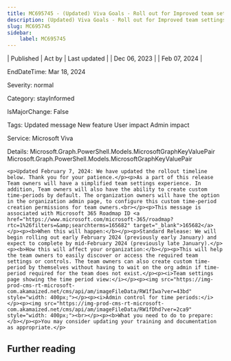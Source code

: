 ```yaml
---
title: MC695745 - (Updated) Viva Goals - Roll out for Improved team settings experience
description: (Updated) Viva Goals - Roll out for Improved team settings experience
slug: MC695745
sidebar:
    label: MC695745
---
```



| Published | Act by | Last updated |
| Dec 06, 2023 |  | Feb 07, 2024 |

EndDateTime: Mar 18, 2024

Severity: normal

Category: stayInformed

IsMajorChange: False

Tags: Updated message New feature User impact Admin impact

Service: Microsoft Viva

Details: Microsoft.Graph.PowerShell.Models.MicrosoftGraphKeyValuePair Microsoft.Graph.PowerShell.Models.MicrosoftGraphKeyValuePair

```
<p>Updated February 7, 2024: We have updated the rollout timeline below. Thank you for your patience.</p><p>As a part of this release Team owners will have a simplified team settings experience. In addition, Team owners will also have the ability to create custom time-periods by default. The organization owners will have the option in the organization admin page, to configure this custom time-period creation permissions for team owners.<br></p><p>This message is associated with Microsoft 365 Roadmap ID <a href="https://www.microsoft.com/microsoft-365/roadmap?rtc=1%26filters=&amp;searchterms=165682" target="_blank">165682</a></p><p><b>When this will happen:</b></p><p>Standard Release: We will begin rolling out early February 2024 (previously early January) and expect to complete by mid-February 2024 (previously late January).</p><p><b>How this will affect your organization:</b></p><p>This will help the team owners to easily discover or access the required team settings or controls. The team owners can also create custom time-period by themselves without having to wait on the org admin if time-period required for the team does not exist.</p><p><i>Team settings page showing the time period view:</i></p><p><img src="https://img-prod-cms-rt-microsoft-com.akamaized.net/cms/api/am/imageFileData/RW1fIwa?ver=43bd" style="width: 400px;"></p><p><i>Admin control for time periods:</i></p><p><img src="https://img-prod-cms-rt-microsoft-com.akamaized.net/cms/api/am/imageFileData/RW1fDhd?ver=2ca9" style="width: 400px;"><br></p><p><b>What you need to do to prepare:</b></p><p>You may consider updating your training and documentation as appropriate.</p>
```

## Further reading
